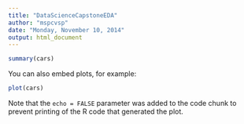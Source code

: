 ```yaml
---
title: "DataScienceCapstoneEDA"
author: "mspcvsp"
date: "Monday, November 10, 2014"
output: html_document
---
```


```r
summary(cars)
```

You can also embed plots, for example:

```r
plot(cars)
```

Note that the `echo = FALSE` parameter was added to the code chunk to prevent printing of the R code that generated the plot.
